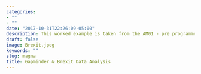 ```yaml
---
categories:
- ""
- ""
date: "2017-10-31T22:26:09-05:00"
description: This worked example is taken from the AM01 - pre programme assignment. It involves the analysis of the "Gapminder" dataset, which is used to compare life expectancies between different global regions. A dataset for "Brexit Results" was subsequently imported and used to understand which factors might contribute to "Leave" votes. 
draft: false
image: Brexit.jpeg
keywords: ""
slug: magna
title: Gapminder & Brexit Data Analysis
---
```


